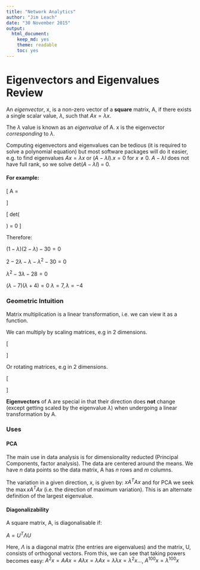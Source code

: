 ```yaml
---
title: "Network Analytics"
author: "Jim Leach"
date: "30 November 2015"
output:
  html_document:
    keep_md: yes
    theme: readable
    toc: yes
---
```


# Eigenvectors and Eigenvalues Review

An _eigenvector_, x,  is a non-zero vector of a __square__ matrix, A, if there exists a single scalar value, $\lambda$, such that $Ax = \lambda x$.

The $\lambda$ value is known as an _eigenvalue_ of A. x is the eigenvector _corresponding_ to $\lambda$. 

Computing eigenvectors and eigenvalues can be tedious (it is required to solve a polynomial equation) but most software packages will do it easier, e.g. to find eigenvalues $Ax = \lambda x$ or ($A-\lambda I).x = 0$ for $x\neq0$. $A-\lambda I$ does not have full rank, so we solve det($A-\lambda I$) = 0.

#### For example:

\[
A = 
\begin{bmatrix}
1 & 6 \\
5 & 2
\end{bmatrix}
\]

\[
det(\begin{bmatrix}1-\lambda & 6 \\ 5 & -2\lambda\end{bmatrix}) = 0
\] 

Therefore:

$(1-\lambda)(2-\lambda) - 30 = 0$

$2-2\lambda-\lambda-\lambda^2-30=0$

$\lambda^2-3\lambda - 28 = 0$

$(\lambda - 7)(\lambda + 4) = 0$
$\lambda = 7, \lambda = -4$

### Geometric Intuition

Matrix multiplication is a linear transformation, i.e. we can view it as a function.

We can multiply by scaling matrices, e.g in 2 dimensions.

\[\begin{bmatrix}r_1 & 0 \\ 0 & r_2 \end{bmatrix}\]

Or rotating matrices, e.g in 2 dimensions.

\[\begin{bmatrix}cos\theta & -sin \theta \\ sin \theta & cos\theta \end{bmatrix}\]

__Eigenvectors__ of A are special in that their direction does __not__ change (except getting scaled by the eigenvalue $\lambda$) when undergoing a linear transformation by A.

### Uses

#### PCA

The main use in data analysis is for dimensionality reducted (Principal Components, factor analysis). The data are centered around the means. We have $n$ data points so the data matrix, A has $n$ rows and $m$ columns. 

The variation in a given direction, x, is given by: $xA^TAx$ and for PCA we seek the $\max xA^TAx$ (i.e. the direction of maximum variation). This is an alternate definition of the largest eigenvalue. 

#### Diagonalizability

A square matrix, A, is diagonalisable if:

$A = U^T\Lambda U$

Here, $\Lambda$ is a diagonal matrix (the entries are eigenvalues) and the matrix, U, consists of orthogonal vectors. From this, we can see that taking powers becomes easy: $A^2x = AAx = A\lambda x = \lambda Ax = \lambda \lambda x = \lambda^2 x ...$, $A^{100}x = \lambda^{100}x$